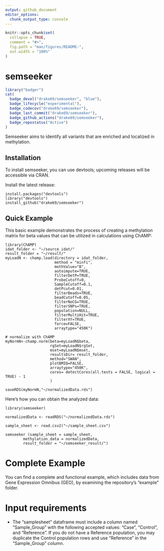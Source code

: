 ```yaml
---
output: github_document
editor_options: 
  chunk_output_type: console
---
```


<!-- README.md is generated from README.Rmd. Please edit that file -->

```r
knitr::opts_chunk$set(
  collapse = TRUE,
  comment = "#>",
  fig.path = "man/figures/README-",
  out.width = "100%"
)
```

# semseeker

<!-- badges: start -->
```r
library("badger")
cat(
  badge_devel("drake69/semseeker", "blue"),
  badge_lifecycle("experimental"),
  badge_codecov("drake69/semseeker"),
  badge_last_commit("drake69/semseeker"),
  badge_github_actions("drake69/semseeker"),
  badge_repostatus("Active")
)
```

Semseeker aims to identify all variants that are enriched and localized in methylation.

## Installation

To install semseeker, you can use devtools; upcoming releases will be accessible via CRAN.

Install the latest release:

    install.packages("devtools")
    library("devtools")
    install_github("drake69/semseeker")

## Quick Example

This basic example demonstrates the process of creating a 
methylation matrix for beta values that can be utilized in calculations using ChAMP:


    library(ChAMP)
    idat_folder <- "~/source_idat/"
    result_folder = "~/result/"
    myLoadN <- champ.load(directory = idat_folder,
                          method = "minfi",
                          methValue="B",
                          autoimpute=TRUE,
                          filterDetP=TRUE,
                          ProbeCutoff=0,
                          SampleCutoff=0.1,
                          detPcut=0.01,
                          filterBeads=TRUE,
                          beadCutoff=0.05,
                          filterNoCG=TRUE,
                          filterSNPs=TRUE,
                          population=NULL,
                          filterMultiHit=TRUE,
                          filterXY=TRUE,
                          force=FALSE,
                          arraytype="450K")

    # normalize with ChAMP
    myNormN<-champ.norm(beta=myLoadN$beta,
                        rgSet=myLoadN$rgSet,
                        mset=myLoadN$mset,
                        resultsDir= result_folder,
                        method="SWAN",
                        plotBMIQ=FALSE,
                        arraytype="450K",
                        cores= detectCores(all.tests = FALSE, logical = TRUE) - 1
                        )

    saveRDS(myNormN,"~/normalizedData.rds")

Here's how you can obtain the analyzed data:

    library(semseeker)

    normalizedData <- readRDS("~/normalizedData.rds")

    sample_sheet <- read.csv2("~/sample_sheet.csv")

    semseeker (sample_sheet = sample_sheet, 
            methylation_data = normalizedData,
            result_folder = "~/semseeker_result/")

# Complete Example

You can find a complete and functional example, which includes data from Gene Expression Omnibus (GEO), by examining the repository's "example" folder.

# Input requirements
- The "samplesheet" dataframe must include a column named "Sample_Group" with the following accepted values: "Case", "Control", and "Reference". If you do not have a Reference population, you may duplicate the Control population rows and use "Reference" in the "Sample_Group" column.
